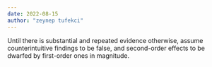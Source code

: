```yaml
---
date: 2022-08-15
author: "zeynep tufekci"
---
```


Until there is substantial and repeated evidence otherwise, assume counterintuitive findings to be false, and second-order effects to be dwarfed by first-order ones in magnitude.
